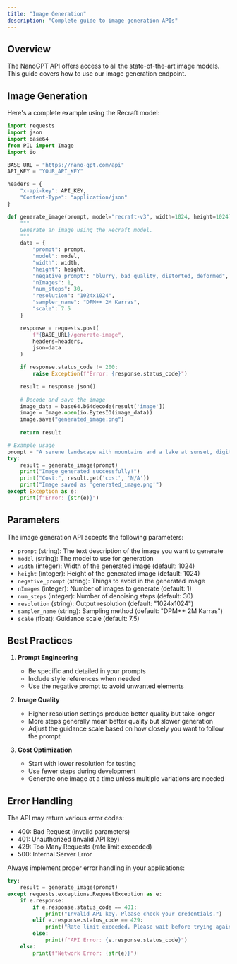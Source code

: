 ```yaml
---
title: "Image Generation"
description: "Complete guide to image generation APIs"
---
```


## Overview

The NanoGPT API offers access to all the state-of-the-art image models. This guide covers how to use our image generation endpoint.

## Image Generation

Here's a complete example using the Recraft model:

```python
import requests
import json
import base64
from PIL import Image
import io

BASE_URL = "https://nano-gpt.com/api"
API_KEY = "YOUR_API_KEY"

headers = {
    "x-api-key": API_KEY,
    "Content-Type": "application/json"
}

def generate_image(prompt, model="recraft-v3", width=1024, height=1024):
    """
    Generate an image using the Recraft model.
    """
    data = {
        "prompt": prompt,
        "model": model,
        "width": width,
        "height": height,
        "negative_prompt": "blurry, bad quality, distorted, deformed",
        "nImages": 1,
        "num_steps": 30,
        "resolution": "1024x1024",
        "sampler_name": "DPM++ 2M Karras",
        "scale": 7.5
    }

    response = requests.post(
        f"{BASE_URL}/generate-image",
        headers=headers,
        json=data
    )

    if response.status_code != 200:
        raise Exception(f"Error: {response.status_code}")

    result = response.json()
    
    # Decode and save the image
    image_data = base64.b64decode(result['image'])
    image = Image.open(io.BytesIO(image_data))
    image.save("generated_image.png")
    
    return result

# Example usage
prompt = "A serene landscape with mountains and a lake at sunset, digital art style"
try:
    result = generate_image(prompt)
    print("Image generated successfully!")
    print("Cost:", result.get('cost', 'N/A'))
    print("Image saved as 'generated_image.png'")
except Exception as e:
    print(f"Error: {str(e)}")
```

## Parameters

The image generation API accepts the following parameters:

- `prompt` (string): The text description of the image you want to generate
- `model` (string): The model to use for generation
- `width` (integer): Width of the generated image (default: 1024)
- `height` (integer): Height of the generated image (default: 1024)
- `negative_prompt` (string): Things to avoid in the generated image
- `nImages` (integer): Number of images to generate (default: 1)
- `num_steps` (integer): Number of denoising steps (default: 30)
- `resolution` (string): Output resolution (default: "1024x1024")
- `sampler_name` (string): Sampling method (default: "DPM++ 2M Karras")
- `scale` (float): Guidance scale (default: 7.5)

## Best Practices

1. **Prompt Engineering**
   - Be specific and detailed in your prompts
   - Include style references when needed
   - Use the negative prompt to avoid unwanted elements

2. **Image Quality**
   - Higher resolution settings produce better quality but take longer
   - More steps generally mean better quality but slower generation
   - Adjust the guidance scale based on how closely you want to follow the prompt

3. **Cost Optimization**
   - Start with lower resolution for testing
   - Use fewer steps during development
   - Generate one image at a time unless multiple variations are needed

## Error Handling

The API may return various error codes:

- 400: Bad Request (invalid parameters)
- 401: Unauthorized (invalid API key)
- 429: Too Many Requests (rate limit exceeded)
- 500: Internal Server Error

Always implement proper error handling in your applications:

```python
try:
    result = generate_image(prompt)
except requests.exceptions.RequestException as e:
    if e.response:
        if e.response.status_code == 401:
            print("Invalid API key. Please check your credentials.")
        elif e.response.status_code == 429:
            print("Rate limit exceeded. Please wait before trying again.")
        else:
            print(f"API Error: {e.response.status_code}")
    else:
        print(f"Network Error: {str(e)}")
``` 